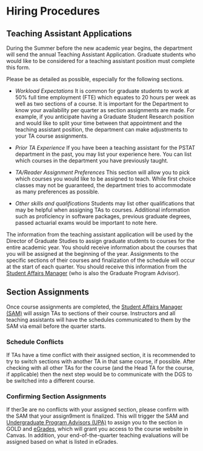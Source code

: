 # Hiring Procedures

## Teaching Assistant Applications

During the Summer before the new academic year begins, the department will send the annual Teaching Assistant Application. Graduate students who would like to be considered for a teaching assistant position must complete this form. 

Please be as detailed as possible, especially for the following sections.

+ *Workload Expectations* It is common for graduate students to work at 50\% full time employment (FTE) which equates to 20 hours per week as well as two sections of a course. It is important for the Department to know your availability per quarter as section assignments are made. For example, if you anticipate having a Graduate Student Research position and would like to split your time between that appointment and the teaching assistant position, the department can make adjustments to your TA course assignments.

+ *Prior TA Experience* If you have been a teaching assistant for the PSTAT department in the past, you may list your experience here. You can list which courses in the department you have previously taught.

+ *TA/Reader Assignment Preferences* This section will allow you to pick which courses you would like to be assigned to teach. While first choice classes may not be guaranteed, the department tries to accommodate as many preferences as possible.
+ *Other skills and qualifications* Students may list other qualifications that may be helpful when assigning TAs to courses. Additional information such as proficiency in software packages, previous graduate degrees, passed actuarial exams would be important to note here.

The information from the teaching assistant application will be used by the Director of Graduate Studies to assign graduate students to courses for the entire academic year.
You should receive information about the courses that you will be assigned at the beginning of the year. Assignments to the specific sections of their courses and finalization of the schedule will occur at the start of each quarter. You should receive this information from the [Student Affairs Manager](#sec-StaffandFacultyContact) (who is also the Graduate Program Advisor).


## Section Assignments

Once course assignments are completed, the [Student Affairs Manager (SAM)](#Staff) will assign TAs to sections of their course. Instructors and all teaching assistants will have the schedules communicated to them by the SAM via email before the quarter starts.

### Schedule Conflicts

If TAs have a time conflict with their assigned section, it is recommended to try to switch sections with another TA in that same course, if possible. After checking with all other TAs for the course (and the Head TA for the course, if applicable) then the next step would be to communicate with the DGS to be switched into a different course.

### Confirming Section Assignments

If ther3e are no conflicts with your assigned section, please confirm with the SAM that your assign9ment is finalized. This will trigger the SAM and [Undergraduate Program Advisors (UPA)](#Staff) to assign you to the section in GOLD and [eGrades](http://egrades.sa.ucsb.edu), which will grant you access to the course website in Canvas. In addition, your end-of-the-quarter teaching evaluations will be assigned based on what is listed in eGrades.
